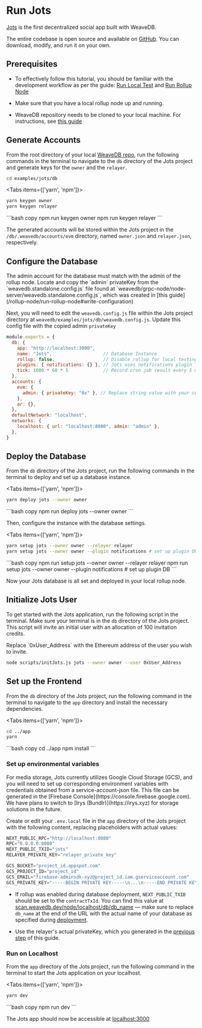 
# Run Jots

[Jots](https://jots.social) is the first decentralized social app built with WeaveDB.

The entire codebase is open source and available on [GitHub](https://github.com/weavedb/weavedb/tree/master/examples/jots). You can download, modify, and run it on your own.  

## Prerequisites

- To effectively follow this tutorial, you should be familiar with the development workflow as per the guide: [Run Local Test](/development/run-local-test) and [Run Rollup Node](/rollup-node/run-rollup-node)

- Make sure that you have a local rollup node up and running.

- WeaveDB repository needs to be cloned to your local machine. For instructions, see [this guide](/development/clone-the-repo)

## Generate Accounts

From the root directory of your local [WeaveDB repo](/development/clone-the-repo), run the following commands in the terminal to navigate to the `db` directory of the Jots project and generate keys for the `owner` and the `relayer`.

```bash copy
cd examples/jots/db
```

<Tabs items={['yarn', 'npm']}>
  <Tab>
  ```bash copy
yarn keygen owner
yarn keygen relayer
  ```
  </Tab>
  <Tab>
  ```bash copy
npm run keygen owner
npm run keygen relayer
  ```
  </Tab>
</Tabs>

The generated accounts will be stored within the Jots project in the `/db/.weavedb/accounts/evm` directory, named `owner.json` and `relayer.json`, respectively.

## Configure the Database

<Callout type="warning" emoji="⚠️">
The admin account for the database must match with the admin of the rollup node. Locate and copy the `admin` privateKey from the `weavedb.standalone.config.js` file found at `weavedb/grpc-node/node-server/weavedb.standalone.config.js`, which was created in [this guide](/rollup-node/run-rollup-node#write-configuration)
</Callout>

Next, you will need to edit the `weavedb.config.js` file within the Jots project directory at `weavedb/examples/jots/db/weavedb.config.js`. Update this config file with the copied admin `privateKey`

```js copy filename="/weavedb.config.js"
module.exports = {
  db: {
    app: "http://localhost:3000",
    name: "Jots",                   // Database Instance
    rollup: false,                  // Disable rollup for local testing
    plugins: { notifications: {} }, // Jots uses notifications plugin
	tick: 1000 * 60 * 5             // Record cron job result every 5 minutes
  },
  accounts: {
    evm: {
      admin: { privateKey: "0x" }, // Replace string value with your copied admin privateKey
    },
    ar: {},
  },
  defaultNetwork: "localhost",
  networks: {
    localhost: { url: "localhost:8080", admin: "admin" },
  },
}
```

## Deploy the Database

From the `db` directory of the Jots project, run the following commands in the terminal to deploy and set up a database instance.

<Tabs items={['yarn', 'npm']}>
  <Tab>
  ```bash copy
yarn deploy jots --owner owner
  ```
  </Tab>
  <Tab>
  ```bash copy
npm run deploy jots --owner owner
  ```
  </Tab>
</Tabs>

Then, configure the instance with the database settings.

<Tabs items={['yarn', 'npm']}>
  <Tab>
  ```bash copy
yarn setup jots --owner owner --relayer relayer
yarn setup jots --owner owner --plugin notifications # set up plugin DB
  ```
  </Tab>
  <Tab>
  ```bash copy
npm run setup jots --owner owner --relayer relayer
npm run setup jots --owner owner --plugin notifications # set up plugin DB
  ```
  </Tab>
</Tabs>

Now your Jots database is all set and deployed in your local rollup node.

## Initialize Jots User

To get started with the Jots application, run the following script in the terminal. Make sure your terminal is in the `db` directory of the Jots project. This script will invite an initial user with an allocation of 100 invitation credits.

<Callout type="warning" emoji="⚠️">
Replace `0xUser_Address` with the Ethereum address of the user you wish to invite.
</Callout>

```bash copy
node scripts/initJots.js jots --owner owner --user 0xUser_Address
```

## Set up the Frontend

From the `db` directory of the Jots project, run the following command in the terminal to navigate to the `app` directory and install the necessary dependencies.

<Tabs items={['yarn', 'npm']}>
  <Tab>
  ```bash copy
cd ../app
yarn
  ```
  </Tab>
  <Tab>
  ```bash copy
cd ../app
npm install
  ```
  </Tab>
</Tabs>

### Set up environmental variables

<Callout type="info" emoji="💡">
For media storage, Jots currently utilizes Google Cloud Storage (GCS), and you will need to set up corresponding environment variables with credentials obtained from a service-account-json file.
This file can be generated in the [Firebase Console](https://console.firebase.google.com). We have plans to switch to [Irys (Bundlr)](https://irys.xyz) for storage solutions in the future.
</Callout>

Create or edit your `.env.local` file in the `app` directory of the Jots project with the following content, replacing placeholders with actual values:

```js copy filename="/.env.local"
NEXT_PUBLIC_RPC="http://localhost:8080"
RPC="0.0.0.0:8080"
NEXT_PUBLIC_TXID="jots"
RELAYER_PRIVATE_KEY="relayer_private_key"

GCS_BUCKET="project_id.appspot.com"
GCS_PROJECT_ID="project_id"
GCS_EMAIL="firebase-adminsdk-xyz@project_id.iam.gserviceaccount.com"
GCS_PRIVATE_KEY="-----BEGIN PRIVATE KEY-----\n...\n-----END PRIVATE KEY-----\n"
```

- If rollup was enabled during database deployment, `NEXT_PUBLIC_TXID` should be set to the `contractTxId`. You can find this value at [scan.weavedb.dev/node/localhost/db/db_name](https://scan.weavedb.dev/node/localhost/db/db_name) — make sure to replace `db_name` at the end of the URL with the actual name of your database as specified during [deployment](/development/run-jots#deploy-the-database).

- Use the relayer's actual privateKey, which you generated in the [previous step](/development/run-jots#generate-accounts) of this guide.

### Run on Localhost

From the `app` directory of the Jots project, run the following command in the terminal to start the Jots application on your localhost.

<Tabs items={['yarn', 'npm']}>
  <Tab>
  ```bash copy
yarn dev
  ```
  </Tab>
  <Tab>
  ```bash copy
npm run dev
  ```
  </Tab>
</Tabs>

The Jots app should now be accessible at [localhost:3000](http://localhost:3000)
